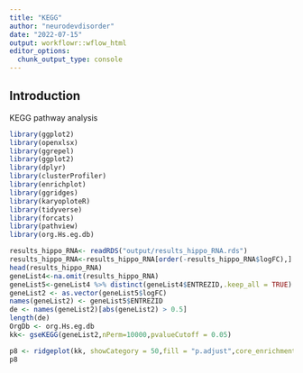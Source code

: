 ```yaml
---
title: "KEGG"
author: "neurodevdisorder"
date: "2022-07-15"
output: workflowr::wflow_html
editor_options:
  chunk_output_type: console
---
```


## Introduction

KEGG pathway analysis

```r
library(ggplot2)
library(openxlsx)
library(ggrepel)
library(ggplot2)
library(dplyr)
library(clusterProfiler)
library(enrichplot)
library(ggridges)
library(karyoploteR)
library(tidyverse)
library(forcats)
library(pathview)
library(org.Hs.eg.db)

```

```r
results_hippo_RNA<- readRDS("output/results_hippo_RNA.rds")
results_hippo_RNA<-results_hippo_RNA[order(-results_hippo_RNA$logFC),]
head(results_hippo_RNA)
geneList4<-na.omit(results_hippo_RNA)
geneList5<-geneList4 %>% distinct(geneList4$ENTREZID,.keep_all = TRUE)
geneList2 <- as.vector(geneList5$logFC)
names(geneList2) <- geneList5$ENTREZID
de <- names(geneList2)[abs(geneList2) > 0.5]
length(de)
OrgDb <- org.Hs.eg.db
kk<- gseKEGG(geneList2,nPerm=10000,pvalueCutoff = 0.05)
```


```r
p8 <- ridgeplot(kk, showCategory = 50,fill = "p.adjust",core_enrichment = TRUE)
p8
```

